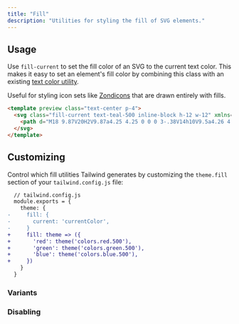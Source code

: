 ```yaml
---
title: "Fill"
description: "Utilities for styling the fill of SVG elements."
---
```




## Usage

Use `fill-current` to set the fill color of an SVG to the current text color. This makes it easy to set an element's fill color by combining this class with an existing [text color utility](/docs/text-color).

Useful for styling icon sets like [Zondicons](http://www.zondicons.com/) that are drawn entirely with fills.

```html
<template preview class="text-center p-4">
  <svg class="fill-current text-teal-500 inline-block h-12 w-12" xmlns="http://www.w3.org/2000/svg" viewBox="0 0 20 20">
    <path d="M18 9.87V20H2V9.87a4.25 4.25 0 0 0 3-.38V14h10V9.5a4.26 4.26 0 0 0 3 .37zM3 0h4l-.67 6.03A3.43 3.43 0 0 1 3 9C1.34 9 .42 7.73.95 6.15L3 0zm5 0h4l.7 6.3c.17 1.5-.91 2.7-2.42 2.7h-.56A2.38 2.38 0 0 1 7.3 6.3L8 0zm5 0h4l2.05 6.15C19.58 7.73 18.65 9 17 9a3.42 3.42 0 0 1-3.33-2.97L13 0z"/>
  </svg>
</template>
```

## Customizing

Control which fill utilities Tailwind generates by customizing the `theme.fill` section of your `tailwind.config.js` file:

```diff
  // tailwind.config.js
  module.exports = {
    theme: {
-     fill: {
-       current: 'currentColor',
-     }
+     fill: theme => ({
+       'red': theme('colors.red.500'),
+       'green': theme('colors.green.500'),
+       'blue': theme('colors.blue.500'),
+     })
    }
  }
```

### Variants

<Variants plugin="fill" />

### Disabling

<Disabling plugin="fill" />

